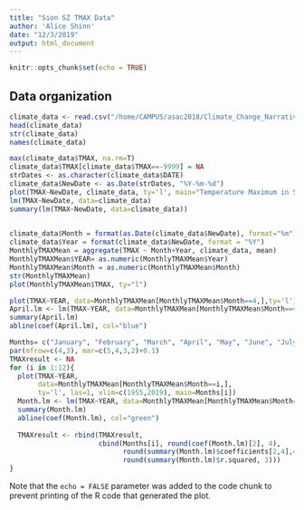 ```yaml
---
title: "Sion SZ TMAX Data"
author: 'Alice Shinn'
date: "12/3/2019"
output: html_document
---
```


```r
knitr::opts_chunk$set(echo = TRUE)
```

## Data organization

```r
climate_data <- read.csv("/home/CAMPUS/asac2018/Climate_Change_Narratives/student_folders/Shinn/Shinn_Sion_Data_REAL.csv")
head(climate_data)
str(climate_data)
names(climate_data)


```
``` r
max(climate_data$TMAX, na.rm=T)
climate_data$TMAX[climate_data$TMAX==-9999] = NA
strDates <- as.character(climate_data$DATE)
climate_data$NewDate <- as.Date(strDates, "%Y-%m-%d")
plot(TMAX~NewDate, climate_data, ty='l', main="Temperature Maximum in Sion, SZ between 1955-2019")
lm(TMAX~NewDate, data=climate_data)
summary(lm(TMAX~NewDate, data=climate_data))
        
```

```r
climate_data$Month = format(as.Date(climate_data$NewDate), format="%m")
climate_data$Year = format(climate_data$NewDate, format = "%Y")
MonthlyTMAXMean = aggregate(TMAX ~ Month+Year, climate_data, mean)
MonthlyTMAXMean$YEAR= as.numeric(MonthlyTMAXMean$Year)
MonthlyTMAXMean$Month = as.numeric(MonthlyTMAXMean$Month)
str(MonthlyTMAXMean)
plot(MonthlyTMAXMean$TMAX, ty="l")

```

``` r
plot(TMAX~YEAR, data=MonthlyTMAXMean[MonthlyTMAXMean$Month==4,],ty='l')
April.lm <- lm(TMAX~YEAR, data=MonthlyTMAXMean[MonthlyTMAXMean$Month==4,])
summary(April.lm)
abline(coef(April.lm), col="blue")
```

```r
Months= c("January", "February", "March", "April", "May", "June", "July", "August", "September", "October", "November", "December")
par(mfrow=c(4,3), mar=c(5,4,3,2)+0.1)
TMAXresult <- NA
for (i in 1:12){
  plot(TMAX~YEAR,
       data=MonthlyTMAXMean[MonthlyTMAXMean$Month==i,],
       ty='l', las=1, xlim=c(1955,2019), main=Months[i])
  Month.lm <- lm(TMAX~YEAR, data=MonthlyTMAXMean[MonthlyTMAXMean$Month==i,])
  summary(Month.lm)
  abline(coef(Month.lm), col="green")
  
  TMAXresult <- rbind(TMAXresult,
                      cbind(Months[i], round(coef(Month.lm)[2], 4), 
                            round(summary(Month.lm)$coefficients[2,4],4),
                            round(summary(Month.lm)$r.squared, 3)))
}
```


Note that the `echo = FALSE` parameter was added to the code chunk to prevent printing of the R code that generated the plot.

